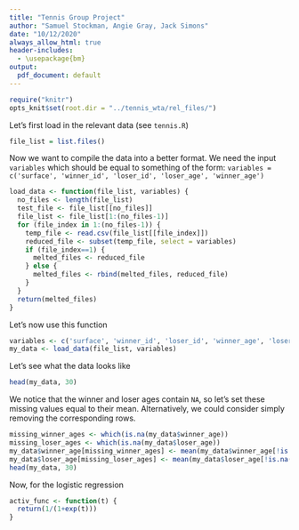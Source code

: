 ```yaml
---
title: "Tennis Group Project"
author: "Samuel Stockman, Angie Gray, Jack Simons"
date: "10/12/2020"
always_allow_html: true
header-includes:
  - \usepackage{bm}
output:
  pdf_document: default
---
```

<!-- use this to change our working directory -->
```r
require("knitr")
opts_knit$set(root.dir = "../tennis_wta/rel_files/")
```

Let's first load in the relevant data (see `tennis.R`)
```r
file_list = list.files()
```

Now we want to compile the data into a better format. We need the input `variables` which should be equal to something of the form: `variables = c('surface', 'winner_id', 'loser_id', 'loser_age', 'winner_age')`
```r
load_data <- function(file_list, variables) {
  no_files <- length(file_list)
  test_file <- file_list[[no_files]]
  file_list <- file_list[1:(no_files-1)]
  for (file_index in 1:(no_files-1)) {
    temp_file <- read.csv(file_list[[file_index]])
    reduced_file <- subset(temp_file, select = variables)
    if (file_index==1) {
      melted_files <- reduced_file
    } else {
      melted_files <- rbind(melted_files, reduced_file)
    }
  }
  return(melted_files)
}
```
Let's now use this function
```r
variables <- c('surface', 'winner_id', 'loser_id', 'winner_age', 'loser_age')
my_data <- load_data(file_list, variables)
```
Let's see what the data looks like
```r
head(my_data, 30)
```
We notice that the winner and loser ages contain `NA`, so let's set these missing values equal to their mean. Alternatively, we could consider simply removing the corresponding rows.
```r
missing_winner_ages <- which(is.na(my_data$winner_age))
missing_loser_ages <- which(is.na(my_data$loser_age))
my_data$winner_age[missing_winner_ages] <- mean(my_data$winner_age[!is.na(my_data$winner_age)])
my_data$loser_age[missing_loser_ages] <- mean(my_data$loser_age[!is.na(my_data$loser_age)])
head(my_data, 30)
```

Now, for the logistic regression

```r
activ_func <- function(t) {
  return(1/(1+exp(t)))
}





```



